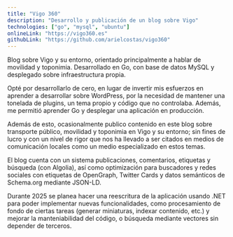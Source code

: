 ```yaml
---
title: "Vigo 360"
description: "Desarrollo y publicación de un blog sobre Vigo"
technologies: ["go", "mysql", "ubuntu"]
onlineLink: "https://vigo360.es"
githubLink: "https://github.com/arielcostas/vigo360"
---
```


Blog sobre Vigo y su entorno, orientado principalmente a hablar de movilidad y toponimia. Desarrollado en Go, con base de datos MySQL y desplegado sobre infraestructura propia.

Opté por desarrollarlo de cero, en lugar de invertir mis esfuerzos en aprender a desarrollar sobre WordPress, por la necesidad de mantener una tonelada de plugins, un tema propio y código que no controlaba. Además, me permitió aprender Go y desplegar una aplicación en producción.

Además de esto, ocasionalmente publico contenido en este blog sobre transporte público, movilidad y toponimia en Vigo y su entorno; sin fines de lucro y con un nivel de rigor que nos ha llevado a ser citados en medios de comunicación locales como un medio especializado en estos temas.

El blog cuenta con un sistema publicaciones, comentarios, etiquetas y búsqueda (con Algolia), así como optimización para buscadores y redes sociales con etiquetas de OpenGraph, Twitter Cards y datos semánticos de Schema.org mediante JSON-LD.

Durante 2025 se planea hacer una reescritura de la aplicación usando .NET para poder implementar nuevas funcionalidades, como procesamiento de fondo de ciertas tareas (generar miniaturas, indexar contenido, etc.) y mejorar la manteniabilidad del código, o búsqueda mediante vectores sin depender de terceros.
